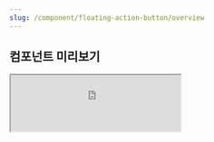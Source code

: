 ```yaml
---
slug: /component/floating-action-button/overview
---
```


## 컴포넌트 미리보기

<Iframe
  src="https://sprout-storybook.vercel.app/iframe.html?args=&id=components-button-floatingactionbutton--basic&viewMode=story"
  height="100px"
/>

![coming soon](../../comingSoonWide.png)
